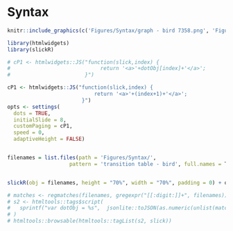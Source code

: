 # Syntax

```r
knitr::include_graphics(c('Figures/Syntax/graph - bird 7358.png', 'Figures/Syntax/graph - bird 6951.png'))
```

```r
library(htmlwidgets)
library(slickR)

# cP1 <- htmlwidgets::JS("function(slick,index) {
#                             return '<a>'+dotObj[index]+'</a>';
#                        }")

cP1 <- htmlwidgets::JS("function(slick,index) {
                            return '<a>'+(index+1)+'</a>';
                        }")
opts <- settings(
  dots = TRUE,
  initialSlide = 8,
  customPaging = cP1,
  speed = 0,
  adaptiveHeight = FALSE)


filenames = list.files(path = 'Figures/Syntax/', 
                    pattern = 'transition table - bird', full.names = T)


slickR(obj = filenames, height = "70%", width = "70%", padding = 0) + opts

# matches <- regmatches(filenames, gregexpr("[[:digit:]]+", filenames))
# s2 <- htmltools::tags$script(
#   sprintf("var dotObj = %s",  jsonlite::toJSON(as.numeric(unlist(matches))))
# )
# htmltools::browsable(htmltools::tagList(s2, slick))

```
